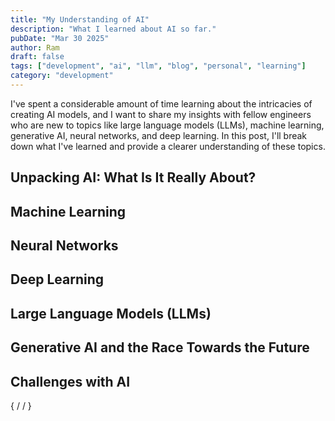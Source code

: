 ```yaml
---
title: "My Understanding of AI"
description: "What I learned about AI so far."
pubDate: "Mar 30 2025"
author: Ram
draft: false
tags: ["development", "ai", "llm", "blog", "personal", "learning"]
category: "development"
---
```


I've spent a considerable amount of time learning about the intricacies of creating AI models, and I want to share my insights
with fellow engineers who are new to topics like large language models (LLMs), machine learning, generative AI, neural networks,
and deep learning. In this post, I'll break down what I've learned and provide a clearer understanding of these topics.

## Unpacking AI: What Is It Really About?

## Machine Learning

## Neural Networks

## Deep Learning

## Large Language Models (LLMs)

## Generative AI and the Race Towards the Future

## Challenges with AI

{
/*<Collapsible collapseTitle = "Aside: My Website Evolution" customCss = " pl-[1.5rem] pt-5 text-sm">
</Collapsible>*/
}
